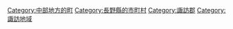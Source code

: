 {{Commonscat|Fujimi, Nagano}}
{{Catmore}}

{{DEFAULTSORT:Fujimi}}
[[Category:中部地方的町|Category:中部地方的町]]
[[Category:長野縣的市町村|Category:長野縣的市町村]]
[[Category:諏訪郡|Category:諏訪郡]]
[[Category:諏訪地域|Category:諏訪地域]]
